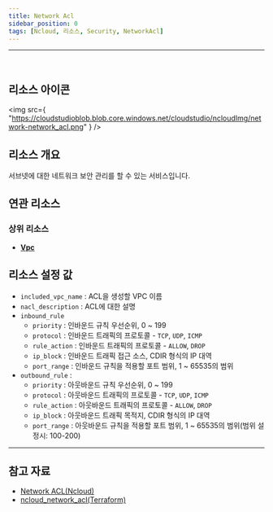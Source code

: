 ```yaml
---
title: Network Acl
sidebar_position: 0
tags: [Ncloud, 리소스, Security, NetworkAcl]
---
```


<hr />
<br />

## 리소스 아이콘

<img
    src={
        "https://cloudstudioblob.blob.core.windows.net/cloudstudio/ncloudImg/network-network_acl.png"
    }
/>

## 리소스 개요

서브넷에 대한 네트워크 보안 관리를 할 수 있는 서비스입니다.

## 연관 리소스

### 상위 리소스

-   [**Vpc**](https://docs.cstudio.app/docs/resource/ncloud/Network/Vpc)

## 리소스 설정 값

-   `included_vpc_name` : ACL을 생성할 VPC 이름
-   `nacl_description` : ACL에 대한 설명
-   `inbound_rule`
    -   `priority` : 인바운드 규칙 우선순위, 0 ~ 199
    -   `protocol` : 인바운드 트래픽의 프로토콜 - `TCP`, `UDP`, `ICMP`
    -   `rule_action` : 인바운드 트래픽의 프로토콜 - `ALLOW`, `DROP`
    -   `ip_block` : 인바운드 트래픽 접근 소스, CDIR 형식의 IP 대역
    -   `port_range` : 인바운드 규칙을 적용할 포트 범위, 1 ~ 65535의 범위
-   `outbound_rule` :
    -   `priority` : 아웃바운드 규칙 우선순위, 0 ~ 199
    -   `protocol` : 아웃바운드 트래픽의 프로토콜 - `TCP`, `UDP`, `ICMP`
    -   `rule_action` : 아웃바운드 트래픽의 프로토콜 - `ALLOW`, `DROP`
    -   `ip_block` : 아웃바운드 트래픽 목적지, CDIR 형식의 IP 대역
    -   `port_range` : 아웃바운드 규칙을 적용할 포트 범위, 1 ~ 65535의 범위(범위 설정시: 100-200)

---

## 참고 자료

-   [Network ACL(Ncloud)](https://guide.ncloud-docs.com/docs/vpc-nacl-vpc)
-   [ncloud_network_acl(Terraform)](https://registry.terraform.io/providers/NaverCloudPlatform/ncloud/latest/docs/resources/network_acl)
